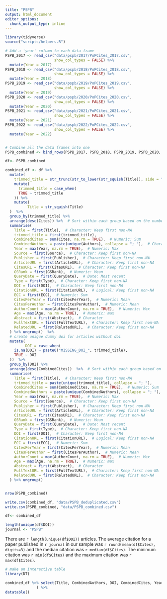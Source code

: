 ```yaml
---
title: "PSPB"
output: html_document
editor_options: 
  chunk_output_type: inline
---
```




```r
library(tidyverse)
source("scripts/helpers.R")

# Add a 'year' column to each data frame
PSPB_2017 <- read_csv("data/pspb/2017/PoPCites_2017.csv",
                      show_col_types = FALSE) %>%
  mutate(Year = 2017)
PSPB_2018 <- read_csv("data/pspb/2018/PoPCites_2018.csv",
                      show_col_types = FALSE) %>%
  mutate(Year = 2018)
PSPB_2019 <- read_csv("data/pspb/2019/PoPCites_2019.csv",
                      show_col_types = FALSE) %>%
  mutate(Year = 2019)
PSPB_2020 <- read_csv("data/pspb/2020/PoPCites_2020.csv",
                      show_col_types = FALSE) %>%
  mutate(Year = 2020)
PSPB_2021 <- read_csv("data/pspb/2021/PoPCites_2021.csv",
                      show_col_types = FALSE) %>%
  mutate(Year = 2021)
PSPB_2022 <- read_csv("data/pspb/2022/PoPCites_2022.csv",
                      show_col_types = FALSE) %>%
  mutate(Year = 2022)


# Combine all the data frames into one
PSPB_combined <- bind_rows(PSPB_2017, PSPB_2018, PSPB_2019, PSPB_2020, PSPB_2021, PSPB_2022)

df<- PSPB_combined

combined_df <- df %>%
  mutate(
    trimmed_title = str_trunc(str_to_lower(str_squish(Title)), side = "right", width= 50, ellipsis = "…")) %>%
    mutate(
      trimmed_title = case_when(
      TRUE ~ trimmed_title
    )) %>%
    mutate(
          Title = str_squish(Title)
  )  %>%
  group_by(trimmed_title) %>%
  arrange(desc(Cites)) %>%  # Sort within each group based on the number of citations
  summarise(
    Title = first(Title),  # Character: Keep first non-NA
    trimmed_title = first(trimmed_title), 
    CombinedCites = sum(Cites, na.rm = TRUE),  # Numeric: Sum
    CombinedAuthors = paste(unique(Authors), collapse = "; "),  # Character: Concatenate unique
    Year = max(Year, na.rm = TRUE),  # Numeric: Max
    Source = first(Source),  # Character: Keep first non-NA
    Publisher = first(Publisher),  # Character: Keep first non-NA
    ArticleURL = first(ArticleURL),  # Character: Keep first non-NA
    CitesURL = first(CitesURL),  # Character: Keep first non-NA
    GSRank = first(GSRank),  # Numeric: Mean
    QueryDate = first(QueryDate),  # Date: Most recent
    Type = first(Type),  # Character: Keep first non-NA
    DOI = first(DOI),  # Character: Keep first non-NA
    CitationURL = first(CitationURL),  # Logical: Keep first non-NA
    ECC = first(ECC),  # Numeric: Sum
    CitesPerYear = first(CitesPerYear),  # Numeric: Mean
    CitesPerAuthor = first(CitesPerAuthor),  # Numeric: Mean
    AuthorCount = max(AuthorCount, na.rm = TRUE),  # Numeric: Max
    Age = max(Age, na.rm = TRUE),  # Numeric: max
    Abstract = first(Abstract),  # Character
    FullTextURL = first(FullTextURL),  # Character: Keep first non-NA
    RelatedURL = first(RelatedURL),  # Character: Keep first non-NA
  ) %>% ungroup()  %>% 
  # create unique dummy doi for articles without doi
  mutate(
         DOI = case_when(
    is.na(DOI) ~ paste0("MISSING_DOI_", trimmed_title),
    TRUE ~ DOI
  ))  %>%
  group_by(DOI) %>%
  arrange(desc(CombinedCites))  %>%  # Sort within each group based on the number of citations
  summarise(
    Title = first(Title),  # Character: Keep first non-NA
    trimmed_title = paste(unique(trimmed_title), collapse = "; "), 
    CombinedCites = sum(CombinedCites, na.rm = TRUE),  # Numeric: Sum
    CombinedAuthors = paste(unique(CombinedAuthors), collapse = "; "),  # Character: Concatenate unique
    Year = max(Year, na.rm = TRUE),  # Numeric: Max
    Source = first(Source),  # Character: Keep first non-NA
    Publisher = first(Publisher),  # Character: Keep first non-NA
    ArticleURL = first(ArticleURL),  # Character: Keep first non-NA
    CitesURL = first(CitesURL),  # Character: Keep first non-NA
    GSRank = first(GSRank),  # Numeric: Mean
    QueryDate = first(QueryDate),  # Date: Most recent
    Type = first(Type),  # Character: Keep first non-NA
    DOI = first(DOI),  # Character: Keep first non-NA
    CitationURL = first(CitationURL),  # Logical: Keep first non-NA
    ECC = first(ECC),  # Numeric: Sum
    CitesPerYear = first(CitesPerYear),  # Numeric: Mean
    CitesPerAuthor = first(CitesPerAuthor),  # Numeric: Mean
    AuthorCount = max(AuthorCount, na.rm = TRUE),  # Numeric: Max
    Age = max(Age, na.rm = TRUE),  # Numeric: max
    Abstract = first(Abstract),  # Character
    FullTextURL = first(FullTextURL),  # Character: Keep first non-NA
    RelatedURL = first(RelatedURL),  # Character: Keep first non-NA
  ) %>% ungroup()


nrow(PSPB_combined)

write.csv(combined_df, "data/PSPB_deduplicated.csv")
write.csv(PSPB_combined, "data/PSPB_combined.csv")

df<- combined_df

length(unique(df$DOI))
journal <- "PSPB"

```


There are ``r length(unique(df$DOI))`` articles. The average citation for a paper published in ``r journal`` in our sample was ``r round(mean(df$Cites), digits=3)`` and the median citation was ``r median(df$Cites)``. The minimum citation was ``r min(df$Cites)`` and the maximum citation was ``r max(df$Cites)``. 

```r
# make an interactive table
library(DT)

combined_df %>% select(Title, CombinedAuthors, DOI, CombinedCites, Year, ArticleURL, CitesURL, FullTextURL
              ) %>%
datatable()
```
